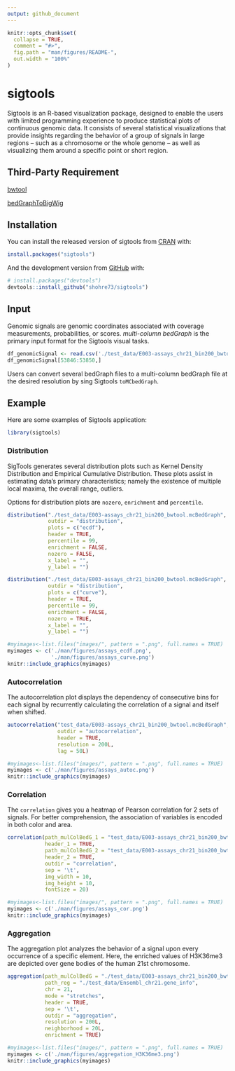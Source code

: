 ```yaml
---
output: github_document
---
```


<!-- README.md is generated from README.Rmd. Please edit that file -->

```r
knitr::opts_chunk$set(
  collapse = TRUE,
  comment = "#>",
  fig.path = "man/figures/README-",
  out.width = "100%"
)
```

# sigtools

<!-- badges: start -->
<!-- badges: end -->

Sigtools is an R-based visualization package, designed to enable the users with limited programming experience to produce statistical plots of continuous genomic data. It consists of several statistical visualizations that provide insights regarding the behavior of a group of signals in large regions -- such as a chromosome or the whole genome -- as well as visualizing them around a specific point or short region.

## Third-Party Requirement
[bwtool](https://github.com/CRG-Barcelona/bwtool/wiki)

[bedGraphToBigWig](https://hgdownload.cse.ucsc.edu/admin/exe/linux.x86_64.v369/)




## Installation

You can install the released version of sigtools from [CRAN](https://CRAN.R-project.org) with:

``` r
install.packages("sigtools")
```

And the development version from [GitHub](https://github.com/) with:

``` r
# install.packages("devtools")
devtools::install_github("shohre73/sigtools")
```

## Input
Genomic signals are genomic coordinates associated with coverage measurements, probabilities, or scores. *multi-column bedGraph* is the primary input format for the Sigtools visual tasks.

```r
df_genomicSignal <- read.csv('./test_data/E003-assays_chr21_bin200_bwtool.mcBedGraph', header = TRUE, sep = '\t')
df_genomicSignal[53846:53850,]
```


Users can convert several bedGraph files to a multi-column bedGraph file at the desired resolution by sing Sigtools `toMCbedGraph`.

## Example
Here are some examples of Sigtools application:
```r
library(sigtools)
```

### Distribution
SigTools generates several distribution plots such as Kernel Density Distribution and Empirical Cumulative Distribution. These plots assist in estimating data's primary characteristics; namely the existence of multiple local maxima, the overall range, outliers.

Options for distribution plots are `nozero`, `enrichment` and `percentile`.

```r
distribution("./test_data/E003-assays_chr21_bin200_bwtool.mcBedGraph", 
             outdir = "distribution", 
             plots = c("ecdf"), 
             header = TRUE, 
             percentile = 99, 
             enrichment = FALSE, 
             nozero = FALSE, 
             x_label = "", 
             y_label = "")

distribution("./test_data/E003-assays_chr21_bin200_bwtool.mcBedGraph", 
             outdir = "distribution", 
             plots = c("curve"), 
             header = TRUE, 
             percentile = 99, 
             enrichment = FALSE, 
             nozero = TRUE, 
             x_label = "", 
             y_label = "")
```

```r
#myimages<-list.files("images/", pattern = ".png", full.names = TRUE)
myimages <- c('./man/figures/assays_ecdf.png',
              './man/figures/assays_curve.png')
knitr::include_graphics(myimages)
```

### Autocorrelation

The autocorrelation plot displays the dependency of consecutive bins for each signal by recurrently calculating the correlation of a signal and itself when shifted.

```r
autocorrelation("test_data/E003-assays_chr21_bin200_bwtool.mcBedGraph", 
                outdir = "autocorrelation", 
                header = TRUE, 
                resolution = 200L, 
                lag = 50L)
```

```r
#myimages<-list.files("images/", pattern = ".png", full.names = TRUE)
myimages <- c('./man/figures/assays_autoc.png')
knitr::include_graphics(myimages)
```

### Correlation
The `correlation` gives you a heatmap of Pearson correlation for 2 sets of signals. For better comprehension, the association of variables is encoded in both color and area.
```r
correlation(path_mulColBedG_1 = "test_data/E003-assays_chr21_bin200_bwtool.mcBedGraph", 
            header_1 = TRUE, 
            path_mulColBedG_2 = "test_data/E003-assays_chr21_bin200_bwtool.mcBedGraph", 
            header_2 = TRUE, 
            outdir = "correlation", 
            sep = '\t', 
            img_width = 10, 
            img_height = 10, 
            fontSize = 20)
```

```r
#myimages<-list.files("images/", pattern = ".png", full.names = TRUE)
myimages <- c('./man/figures/assays_cor.png')
knitr::include_graphics(myimages)
```

### Aggregation
The aggregation plot analyzes the behavior of a signal upon every occurrence of a specific element.  Here, the enriched values of H3K36me3 are depicted over gene bodies of the human 21st chromosome.

```r
aggregation(path_mulColBedG = "./test_data/E003-assays_chr21_bin200_bwtool.mcBedGraph",
            path_reg = "./test_data/Ensembl_chr21.gene_info",
            chr = 21,
            mode = "stretches",
            header = TRUE,
            sep = '\t',
            outdir = "aggregation",
            resolution = 200L,
            neighborhood = 20L,
            enrichment = TRUE)
```

```r
#myimages<-list.files("images/", pattern = ".png", full.names = TRUE)
myimages <- c('./man/figures/aggregation_H3K36me3.png')
knitr::include_graphics(myimages)
```

<!--

```r
#myimages<-list.files("images/", pattern = ".png", full.names = TRUE)
myimages <- c("./man/figures/heatmap.png")
#myimages <- c('./man/figures/distributionCurve.png', 
#              './man/figures/distributionCurve_noZero.png',
#              'man/figures/distributionCurve_noZero_98.png')
knitr::include_graphics(myimages)
```


### Aggregation
```r
aggregation("./preprocessing/uniOn.mulColBedg", 5, "./data/enhancer.bed", 'chr21')
```

```r
#myimages<-list.files("images/", pattern = ".png", full.names = TRUE)
myimages <- c('./man/figures/aggregation1.png', 
              './man/figures/aggregation2.png')
knitr::include_graphics(myimages)
```



```r
#p1 <- image_ggplot('./man/figures/distributionCurve.png')
#p1 <- ggdraw() + draw_image('./man/figures/distributionCurve.png', scale = 0.9)
#p2 <- ggdraw() + draw_image('./man/figures/distributionCurve_noZero.png', scale = 0.9)

#knitr::include_graphics(c('./man/figures/distributionCurve.png', './man/figures/distributionCurve.png'), dpi = 100)

#grid.arrange('./man/figures/distributionCurve.png', './man/figures/distributionCurve.png', ncol = 2)

#library(png)
#library(grid)
#img <- readPNG('./man/figures/distributionCurve.png')
#grid.raster(img, img)
```

-->





